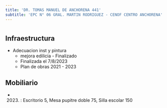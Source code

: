 ```yaml
---
title: 'DR. TOMAS MANUEL DE ANCHORENA 441'
subtitle: 'EPC N° 06 GRAL. MARTIN RODRIGUEZ - CENOF CENTRO ANCHORENA'
---
```


#
## Infraestructura

* Adecuacion inst y pintura 
    + mejora edilicia - Finalizado 
    + Finalizada el 7/8/2023 
    + Plan de obras 2021 - 2023 






## Mobiliario

*  (2023) : Escritorio 5, Mesa pupitre doble 75, Silla escolar 150 



